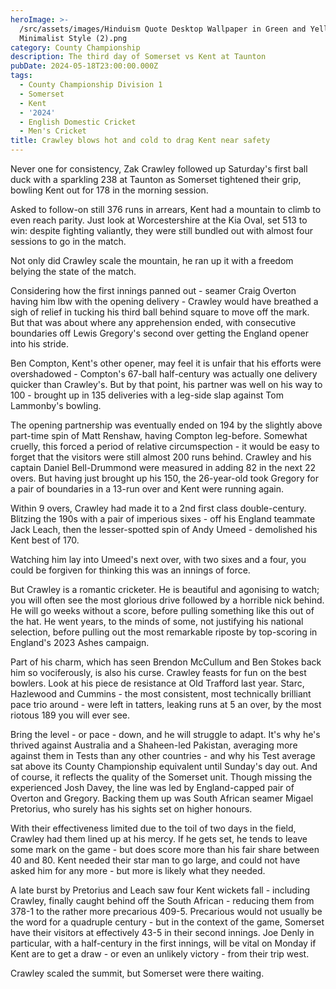 ```yaml
---
heroImage: >-
  /src/assets/images/Hinduism Quote Desktop Wallpaper in Green and Yellow
  Minimalist Style (2).png
category: County Championship
description: The third day of Somerset vs Kent at Taunton
pubDate: 2024-05-18T23:00:00.000Z
tags:
  - County Championship Division 1
  - Somerset
  - Kent
  - '2024'
  - English Domestic Cricket
  - Men's Cricket
title: Crawley blows hot and cold to drag Kent near safety
---
```


Never one for consistency, Zak Crawley followed up Saturday's first ball duck with a sparkling 238 at Taunton as Somerset tightened their grip, bowling Kent out for 178 in the morning session.

Asked to follow-on still 376 runs in arrears, Kent had a mountain to climb to even reach parity. Just look at Worcestershire at the Kia Oval, set 513 to win: despite fighting valiantly, they were still bundled out with almost four sessions to go in the match.

Not only did Crawley scale the mountain, he ran up it with a freedom belying the state of the match.

Considering how the first innings panned out - seamer Craig Overton having him lbw with the opening delivery - Crawley would have breathed a sigh of relief in tucking his third ball behind square to move off the mark. But that was about where any apprehension ended, with consecutive boundaries off Lewis Gregory's second over getting the England opener into his stride.

Ben Compton, Kent's other opener, may feel it is unfair that his efforts were overshadowed - Compton's 67-ball half-century was actually one delivery quicker than Crawley's. But by that point, his partner was well on his way to 100 - brought up in 135 deliveries with a leg-side slap against Tom Lammonby's bowling.

The opening partnership was eventually ended on 194 by the slightly above part-time spin of Matt Renshaw, having Compton leg-before. Somewhat cruelly, this forced a period of relative circumspection - it would be easy to forget that the visitors were still almost 200 runs behind. Crawley and his captain Daniel Bell-Drummond were measured in adding 82 in the next 22 overs. But having just brought up his 150, the 26-year-old took Gregory for a pair of boundaries in a 13-run over and Kent were running again.

Within 9 overs, Crawley had made it to a 2nd first class double-century. Blitzing the 190s with a pair of imperious sixes - off his England teammate Jack Leach, then the lesser-spotted spin of Andy Umeed - demolished his Kent best of 170.

Watching him lay into Umeed's next over, with two sixes and a four, you could be forgiven for thinking this was an innings of force.

But Crawley is a romantic cricketer. He is beautiful and agonising to watch; you will often see the most glorious drive followed by a horrible nick behind. He will go weeks without a score, before pulling something like this out of the hat. He went years, to the minds of some, not justifying his national selection, before pulling out the most remarkable riposte by top-scoring in England's 2023 Ashes campaign.

Part of his charm, which has seen Brendon McCullum and Ben Stokes back him so vociferously, is also his curse. Crawley feasts for fun on the best bowlers. Look at his piece de resistance at Old Trafford last year. Starc, Hazlewood and Cummins - the most consistent, most technically brilliant pace trio around - were left in tatters, leaking runs at 5 an over, by the most riotous 189 you will ever see.

Bring the level - or pace - down, and he will struggle to adapt. It's why he's thrived against Australia and a Shaheen-led Pakistan, averaging more against them in Tests than any other countries - and why his Test average sat above its County Championship equivalent until Sunday's day out. And of course, it reflects the quality of the Somerset unit. Though missing the experienced Josh Davey, the line was led by England-capped pair of Overton and Gregory. Backing them up was South African seamer Migael Pretorius, who surely has his sights set on higher honours.

With their effectiveness limited due to the toil of two days in the field, Crawley had them lined up at his mercy. If he gets set, he tends to leave some mark on the game - but does score more than his fair share between 40 and 80. Kent needed their star man to go large, and could not have asked him for any more - but more is likely what they needed.

A late burst by Pretorius and Leach saw four Kent wickets fall - including Crawley, finally caught behind off the South African - reducing them from 378-1 to the rather more precarious 409-5. Precarious would not usually be the word for a quadruple century - but in the context of the game, Somerset have their visitors at effectively 43-5 in their second innings. Joe Denly in particular, with a half-century in the first innings, will be vital on Monday if Kent are to get a draw - or even an unlikely victory - from their trip west.

Crawley scaled the summit, but Somerset were there waiting.
